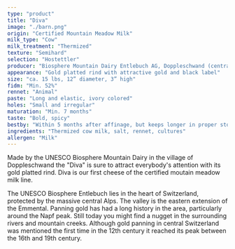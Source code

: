```yaml
---
type: "product"
title: "Diva"
image: "./barn.png"
origin: "Certified Mountain Meadow Milk"
milk_type: "Cow"
milk_treatment: "Thermized"
texture: "Semihard"
selection: "Hostettler"
producer: "Biosphere Mountain Dairy Entlebuch AG, Doppleschwand (central Switzerland)"
appearance: "Gold platted rind with attractive gold and black label"
size: "ca. 15 lbs, 12” diameter, 3” high"
fidm: "Min. 52%"
rennet: "Animal"
paste: "Long and elastic, ivory colored"
holes: "Small and irregular"
maturation: "Min. 7 months"
taste: "Bold, spicy"
bestby: "Within 5 months after affinage, but keeps longer in proper storage environment"
ingredients: "Thermized cow milk, salt, rennet, cultures"
allergen: "Milk"
---
```


Made by the UNESCO Biosphere Mountain Dairy in the village of Doppleschwand the "Diva" is sure to attract everybody's attention with its gold platted rind. Diva is our first cheese of the certified moutain meadow milk line.

The UNESCO Biosphere Entlebuch lies in the heart of Switzerland, protected by the massive central Alps. The valley is the eastern extension of the Emmental. Panning gold has had a long history in the area, particularly around the Napf peak. Still today you might find a nugget in the surrounding rivers and mountain creeks. Although gold panning in central Switzerland was mentioned the first time in the 12th century it reached its peak between the 16th and 19th century.